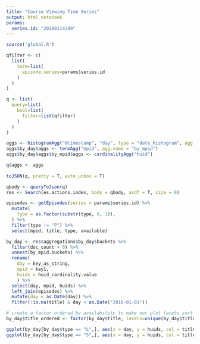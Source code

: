 ```yaml
---
title: "Course Viewing Time Series"
output: html_notebook
params:
  series.id: "20180114289"
---
```


```r
source('global.R')
```

```r

qfilter <- c(
  list(
    term=list(
      episode.series=params$series.id
    )
  )
)

q <- list(
  query=list(
    bool=list(
      filter=list(qfilter)
    )
  )
)

aggs <- histogramAgg("@timestamp", "day", type = "date_histogram", agg.name = "by_day")
aggs$by_day$aggs <- termAgg("mpid", agg.name = "by_mpid")
aggs$by_day$aggs$by_mpid$aggs <- cardinalityAgg("huid")

q$aggs <- aggs
  
toJSON(q, pretty = T, auto_unbox = T)
```

```r
qbody <- queryToJson(q)
res <- Search(es.actions.index, body = qbody, asdf = T, size = 0)
```

```r
episodes <- getEpisodes(series = params$series.id) %>%
  mutate(
    type = as.factor(substr(type, 0, 1)),
  ) %>%
  filter(type != "P") %>%
  select(mpid, title, type, available)
```

```r
by_day <- res$aggregations$by_day$buckets %>%
  filter(doc_count > 0) %>%
  unnest(by_mpid.buckets) %>%
  rename(
    day = key_as_string,
    mpid = key1,
    huids = huid_cardinality.value
    ) %>%
  select(day, mpid, huids) %>%
  left_join(episodes) %>%
  mutate(day = as.Date(day)) %>%
  filter(!is.na(title) & day < as.Date("2018-01-01"))

# create a factor ordered by availability to make our plot facets sort correctly
by_day$title_ordered <- factor(by_day$title, levels=unique(by_day$title[order(by_day$available)]), ordered=T)
```
```r
ggplot(by_day[by_day$type == "L",], aes(x = day, y = huids, col = title_ordered))  + geom_line() + facet_grid(title_ordered ~ .)
ggplot(by_day[by_day$type == "S",], aes(x = day, y = huids, col = title_ordered))  + geom_line() + facet_grid(title_ordered ~ .)
```
